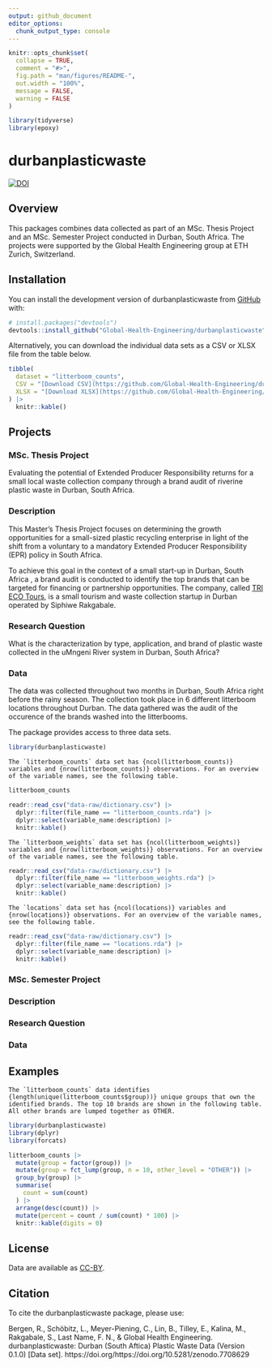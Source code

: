 ```yaml
---
output: github_document
editor_options: 
  chunk_output_type: console
---
```


<!-- README.md is generated from README.Rmd. Please edit that file -->

```r
knitr::opts_chunk$set(
  collapse = TRUE,
  comment = "#>",
  fig.path = "man/figures/README-",
  out.width = "100%",
  message = FALSE,
  warning = FALSE
)

library(tidyverse)
library(epoxy)
```

# durbanplasticwaste

<!-- badges: start -->
[![DOI](https://zenodo.org/badge/604573987.svg)](https://zenodo.org/badge/latestdoi/604573987)
<!-- badges: end -->

<script defer data-domain="global-health-engineering.github.io/durbanplasticwaste" src="https://plausible.io/js/script.js"></script>

## Overview

This packages combines data collected as part of an MSc. Thesis Project and an 
MSc. Semester Project conducted in Durban, South Africa. The projects were 
supported by the Global Health Engineering group at ETH Zurich, Switzerland.

## Installation

You can install the development version of durbanplasticwaste 
from [GitHub](https://github.com/) with:

``` r
# install.packages("devtools")
devtools::install_github("Global-Health-Engineering/durbanplasticwaste")
```

Alternatively, you can download the individual data sets as a CSV or XLSX file 
from the table below.

```r
tibble(
  dataset = "litterboom_counts",
  CSV = "[Download CSV](https://github.com/Global-Health-Engineering/durbanplasticwaste/raw/main/inst/extdata/litterboom_counts.csv)",
  XLSX = "[Download XLSX](https://github.com/Global-Health-Engineering/durbanplasticwaste/raw/main/inst/extdata/litterboom_counts.xlsx)"
) |> 
  knitr::kable()
```

## Projects

### MSc. Thesis Project

Evaluating the potential of Extended Producer Responsibility returns for a small
local waste collection company through a brand audit of riverine plastic waste 
in Durban, South Africa.

### Description

This Master's Thesis Project focuses on determining the growth 
opportunities for a small-sized plastic recycling enterprise in light 
of the shift from a voluntary to a mandatory Extended Producer
Responsibility (EPR) policy in South Africa. 

To achieve this goal in  the context of a small start-up in Durban, South Africa
, a brand audit is conducted to identify the top brands that can be targeted for 
financing or partnership opportunities. The company, called 
[TRI ECO Tours](https://triecotours.co.za/), is a small tourism and waste 
collection startup in Durban operated by Siphiwe Rakgabale.

### Research Question

What is the characterization by type, application, and brand of plastic
waste collected in the uMngeni River system in Durban, South Africa?

### Data 

The data was collected throughout two months in Durban, South Africa right 
before the rainy season. The collection took place in 6 different litterboom 
locations throughout Durban. The data gathered was the audit of the occurence 
of the brands washed into the litterbooms. 

The package provides access to three data sets.

```r
library(durbanplasticwaste)
```



```epoxy
The `litterboom_counts` data set has {ncol(litterboom_counts)} variables and {nrow(litterboom_counts)} observations. For an overview of the variable names, see the following table.  

```

```r
litterboom_counts
```


```r
readr::read_csv("data-raw/dictionary.csv") |> 
  dplyr::filter(file_name == "litterboom_counts.rda") |> 
  dplyr::select(variable_name:description) |> 
  knitr::kable()
```

```epoxy
The `litterboom_weights` data set has {ncol(litterboom_weights)} variables and {nrow(litterboom_weights)} observations. For an overview of the variable names, see the following table.  

```

```r
readr::read_csv("data-raw/dictionary.csv") |> 
  dplyr::filter(file_name == "litterboom_weights.rda") |> 
  dplyr::select(variable_name:description) |> 
  knitr::kable()

```

```epoxy
The `locations` data set has {ncol(locations)} variables and {nrow(locations)} observations. For an overview of the variable names, see the following table.  

```

```r
readr::read_csv("data-raw/dictionary.csv") |> 
  dplyr::filter(file_name == "locations.rda") |> 
  dplyr::select(variable_name:description) |> 
  knitr::kable()

```

### MSc. Semester Project

<!--# please add semester project title -->

### Description

<!--# please add a short description of the semester -->

### Research Question

<!--# please add the research questions -->

### Data

## Examples

```epoxy

The `litterboom_counts` data identifies {length(unique(litterboom_counts$group))} unique groups that own the identified brands. The top 10 brands are shown in the following table. All other brands are lumped together as OTHER. 

```

```r
library(durbanplasticwaste)
library(dplyr)
library(forcats)

litterboom_counts |> 
  mutate(group = factor(group)) |> 
  mutate(group = fct_lump(group, n = 10, other_level = "OTHER")) |> 
  group_by(group) |> 
  summarise(
    count = sum(count)
  ) |> 
  arrange(desc(count)) |> 
  mutate(percent = count / sum(count) * 100) |> 
  knitr::kable(digits = 0)

```
  
## License
    
Data are available as [CC-BY](https://github.com/Global-Health-Engineering/durbanplasticwaste/blob/main/LICENSE.md).
    
## Citation
    
To cite the durbanplasticwaste package, please use:

Bergen, R., Schöbitz, L., Meyer-Piening, C., Lin, B., Tilley, E., Kalina, M., Rakgabale, S., Last Name, F. N., & Global Health Engineering. durbanplasticwaste: Durban (South Aftica) Plastic Waste Data (Version 0.1.0) [Data set]. https://doi.org/https://doi.org/10.5281/zenodo.7708629
    

    
